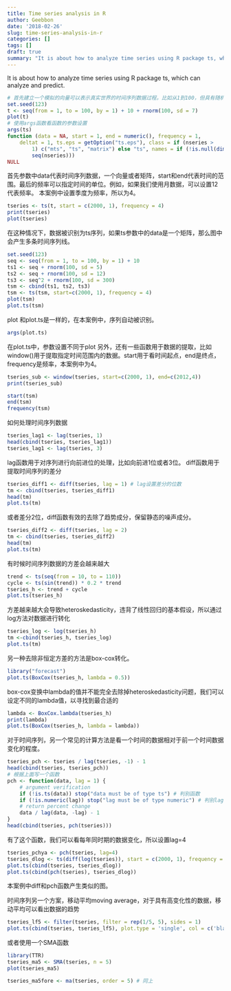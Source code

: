 ```yaml
---
title: Time series analysis in R
author: Geebbon
date: '2018-02-26'
slug: time-series-analysis-in-r
categories: []
tags: []
draft: true
summary: "It is about how to analyze time series using R package ts, which can analyze and predict."
---
```


It is about how to analyze time series using R package ts, which can analyze and predict.

```r
# 首先建立一个模拟的向量可以表示真实世界的时间序列数据过程。比如从1到100，但具有随机噪音
set.seed(123)
t <- seq(from = 1, to = 100, by = 1) + 10 + rnorm(100, sd = 7)
plot(t)
# 使用args函数看函数的参数设置
args(ts)
function (data = NA, start = 1, end = numeric(), frequency = 1, 
    deltat = 1, ts.eps = getOption("ts.eps"), class = if (nseries > 
        1) c("mts", "ts", "matrix") else "ts", names = if (!is.null(dimnames(data))) colnames(data) else paste("Series", 
        seq(nseries))) 
NULL
```
首先参数中data代表时间序列数据，一个向量或者矩阵，start和end代表时间的范围。最后的频率可以指定时间的单位。例如，如果我们使用月数据，可以设置12代表频率。
本案例中设置季度为频率，所以为4。
```r
tseries <- ts(t, start = c(2000, 1), frequency = 4)
print(tseries)
plot(tseries)
```
在这种情况下，数据被识别为ts序列，如果ts参数中的data是一个矩阵，那么图中会产生多条时间序列线。
```r
set.seed(123)
seq <- seq(from = 1, to = 100, by = 1) + 10
ts1 <- seq + rnorm(100, sd = 5)
ts2 <- seq + rnorm(100, sd = 12)
ts3 <- seq^2 + rnorm(100, sd = 300)
tsm <- cbind(ts1, ts2, ts3)
tsm <- ts(tsm, start=c(2000, 1), frequency = 4)
plot(tsm)
plot.ts(tsm)
```
plot 和plot.ts是一样的，在本案例中，序列自动被识别。
```r
args(plot.ts)
```
在plot.ts中，参数设置不同于plot
另外，还有一些函数用于数据的提取，比如window()用于提取指定时间范围内的数据。start用于看时间起点，end是终点，frequency是频率，本案例中为4。

```r
tseries_sub <- window(tseries, start=c(2000, 1), end=c(2012,4))
print(tseries_sub)

start(tsm)
end(tsm)
frequency(tsm)
```

如何处理时间序列数据

```r
tseries_lag1 <- lag(tseries, 1)
head(cbind(tseries, tseries_lag1))
tseries_lag1 <- lag(tseries, 3)
```
lag函数用于对序列进行向前进位的处理，比如向前进1位或者3位。
diff函数用于提取时间序列的差分
```r
tseries_diff1 <- diff(tseries, lag = 1) # lag设置差分的位数
tm <- cbind(tseries, tseries_diff1) 
head(tm)
plot.ts(tm)
```
或者差分2位，diff函数有效的去除了趋势成分，保留静态的噪声成分。
```r
tseries_diff2 <- diff(tseries, lag = 2)
tm <- cbind(tseries, tseries_diff2)
head(tm)
plot.ts(tm)

```
有时候时间序列数据的方差会越来越大
```r
trend <- ts(seq(from = 10, to = 110))
cycle <- ts(sin(trend)) * 0.2 * trend
tseries_h <- trend + cycle
plot.ts(tseries_h)
```
方差越来越大会导致heteroskedasticity，违背了线性回归的基本假设，所以通过log方法对数据进行转化
```r
tseries_log <- log(tseries_h)
tm <-cbind(tseries_h, tseries_log)
plot.ts(tm)
```
另一种去除非恒定方差的方法是box-cox转化。
```r
library("forecast")
plot.ts(BoxCox(tseries_h, lambda = 0.5))
```
box-cox变换中lambda的值并不能完全去除掉heteroskedasticity问题，我们可以设定不同的lambda值，以寻找到最合适的
```r
lambda <- BoxCox.lambda(tseries_h)
print(lambda)
plot.ts(BoxCox(tseries_h, lambda = lambda))

```

对于时间序列，另一个常见的计算方法是看一个时间的数据相对于前一个时间数据变化的程度。
```r

tseries_pch <- tseries / lag(tseries, -1) - 1
head(cbind(tseries, tseries_pch))
# 根据上面写一个函数
pch <- function(data, lag = 1) {
    # argument verification
    if (!is.ts(data)) stop("data must be of type ts") # 判别函数
    if (!is.numeric(lag)) stop("lag must be of type numeric") # 判别lag函数
    # return percent change
    data / lag(data, -lag) - 1
}
head(cbind(tseries, pch(tseries)))
```

有了这个函数，我们可以看每年同时期的数据变化，所以设置lag=4
```r
tseries_pchya <- pch(tseries, lag=4)
tseries_dlog <- ts(diff(log(tseries)), start = c(2000, 1), frequency = 4)
plot.ts(cbind(tseries, tseries_dlog))
plot.ts(cbind(pch(tseries), tseries_dlog))

```
本案例中diff和pch函数产生类似的图。

时间序列另一个方案，移动平均moving average，对于具有高变化性的数据，移动平均可以看出数据的趋势
```r
tseries_lf5 <- filter(tseries, filter = rep(1/5, 5), sides = 1)
plot.ts(cbind(tseries, tseries_lf5), plot.type = 'single', col = c('black', 'red'))
```
或者使用一个SMA函数
```r
library(TTR)
tseries_ma5 <- SMA(tseries, n = 5)
plot(tseries_ma5)

tseries_ma5fore <- ma(tseries, order = 5) # 同上
```


